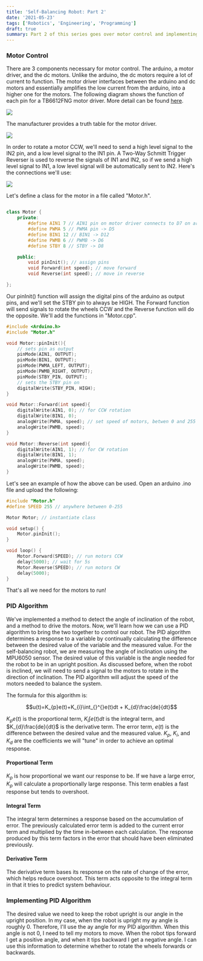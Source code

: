 ```yaml
---
title: 'Self-Balancing Robot: Part 2'
date: '2021-05-23'
tags: ['Robotics', 'Engineering', 'Programming']
draft: true
summary: Part 2 of this series goes over motor control and implementing a PID control algorithm.
---
```


### Motor Control

There are 3 components necessary for motor control. The arduino, a motor driver, and the dc motors. Unlike the arduino, the dc motors require a lot of current
to function. The motor driver interfaces between the arduino and dc motors and essentially amplifies the low current from the arduino, into a higher one for the
motors. The following diagram shows the function of each pin for a TB6612FNG motor driver. More detail can be found <a href="https://learn.sparkfun.com/tutorials/tb6612fng-hookup-guide/all">here</a>.

<img src="/static/images/selfbalancing/motordriver.png" loading="lazy" />

The manufacturer provides a truth table for the motor driver.

<img src="/static/images/selfbalancing/motordrivertable.png" loading="lazy" />

In order to rotate a motor CCW, we'll need to send a high level signal to the IN2 pin, and a low level signal to the IN1 pin. A Two-Way Schmitt Trigger Reverser
is used to reverse the signals of IN1 and IN2, so if we send a high level signal to IN1, a low level signal will be automatically sent to IN2. Here's the connections
we'll use:

<img src="/static/images/selfbalancing/nanopinformotors.png" loading="lazy" />

Let's define a class for the motor in a file called "Motor.h".

```cpp

class Motor {
    private:
        #define AIN1 7 // AIN1 pin on motor driver connects to D7 on arduino
        #define PWMA 5 // PWMA pin -> D5
        #define BIN1 12 // BIN1 -> D12
        #define PWMB 6 // PWMB -> D6
        #define STBY 8 // STBY -> D8

    public:
        void pinInit(); // assign pins
        void Forward(int speed); // move forward
        void Reverse(int speed); // move in reverse

};
```

Our pinInit() function will assign the digital pins of the arduino as output pins, and we'll set the STBY pin to always be HIGH. The Forward function will
send signals to rotate the wheels CCW and the Reverse function will do the opposite. We'll add the functions in "Motor.cpp".

```cpp
#include <Arduino.h>
#include "Motor.h"

void Motor::pinInit(){
    // sets pin as output
    pinMode(AIN1, OUTPUT);
    pinMode(BIN1, OUTPUT);
    pinMode(PWMA_LEFT, OUTPUT);
    pinMode(PWMB_RIGHT, OUTPUT);
    pinMode(STBY_PIN, OUTPUT);
    // sets the STBY pin on
    digitalWrite(STBY_PIN, HIGH);
}

void Motor::Forward(int speed){
    digitalWrite(AIN1, 0); // for CCW rotation
    digitalWrite(BIN1, 0);
    analogWrite(PWMA, speed); // set speed of motors, betwen 0 and 255
    analogWrite(PWMB, speed);
}

void Motor::Reverse(int speed){
    digitalWrite(AIN1, 1); // for CW rotation
    digitalWrite(BIN1, 1);
    analogWrite(PWMA, speed);
    analogWrite(PWMB, speed);
}
```

Let's see an example of how the above can be used. Open an arduino .ino file and upload the following:

```cpp
#include "Motor.h"
#define SPEED 255 // anywhere between 0-255

Motor Motor; // instantiate class

void setup() {
    Motor.pinInit();
}

void loop() {
    Motor.Forward(SPEED); // run motors CCW
    delay(5000); // wait for 5s
    Motor.Reverse(SPEED); // run motors CW
    delay(5000);
}


```

That's all we need for the motors to run!

### PID Algorithm

We've implemented a method to detect the angle of inclination of the robot, and a method to drive the motors. Now, we'll learn how we can use a PID
algorithm to bring the two together to control our robot. The PID algorithm determines a response to a variable by continually calculating the
difference between the desired value of the variable and the measured value. For the self-balancing robot, we are measuring the angle of inclination
using the MPU6050 sensor. The desired value of this variable is the angle needed for the robot to be in an upright position. As discussed before, when the
robot is inclined, we will need to send a signal to the motors to rotate in the direction of inclination. The PID algorithm will adjust the speed of the motors
needed to balance the system.

The formula for this algorithm is:

$$u(t)=K_{p}e(t)+K_{i}\int_{}^{}e(t)dt + K_{d}\frac{de}{dt}$$

$K_{p}e(t)$ is the proportional term, $K_{i}\int_{}^{}e(t)dt$ is the integral term, and $K_{d}\frac{de}{dt}$ is the derivative term. The error term, $e(t)$ is
the difference between the desired value and the measured value. $K_{p}$, $K_{i}$, and $K_{d}$ are the coefficients we will "tune" in order to achieve an optimal
response.

#### Proportional Term

$K_{p}$ is how proportional we want our response to be. If we have a large error, $K_{p}$ will calculate a proportionally large response. This term
enables a fast response but tends to overshoot.

#### Integral Term

The integral term determines a response based on the accumulation of error. The previously calculated error term is added to
the current error term and multiplied by the time in-between each calculation. The response produced by this term factors in the error that should have been eliminated
previously.

#### Derivative Term

The derivative term bases its response on the rate of change of the error, which helps reduce overshoot. This term acts opposite to the integral term in that
it tries to predict system behaviour.

### Implementing PID Algorithm

The desired value we need to keep the robot upright is our angle in the upright position. In my case, when the robot is upright my ay angle is roughly 0. Therefore,
I'll use the ay angle for my PID algorithm. When this angle is not 0, I need to tell my motors to move. When the robot tips forward I get a positive angle, and when it
tips backward I get a negative angle. I can use this information to determine whether to rotate the wheels forwards or backwards.
